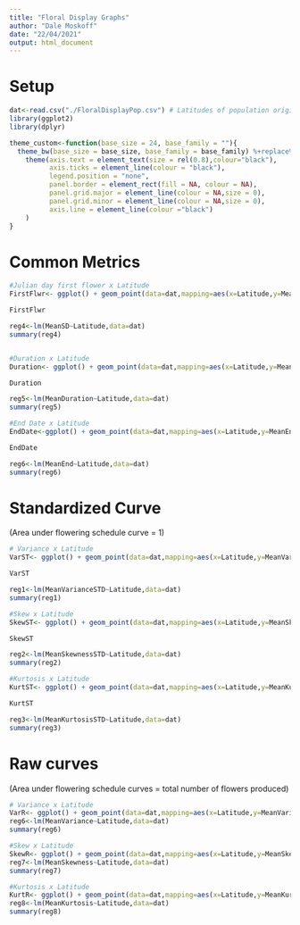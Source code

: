 ```yaml
---
title: "Floral Display Graphs"
author: "Dale Moskoff"
date: "22/04/2021"
output: html_document
---
```


# Setup

```r
dat<-read.csv("./FloralDisplayPop.csv") # Latitudes of population origin were added to the csv file manually.
library(ggplot2)
library(dplyr)

theme_custom<-function(base_size = 24, base_family = ""){
  theme_bw(base_size = base_size, base_family = base_family) %+replace% 
    theme(axis.text = element_text(size = rel(0.8),colour="black"),
          axis.ticks = element_line(colour = "black"), 
          legend.position = "none",
          panel.border = element_rect(fill = NA, colour = NA), 
          panel.grid.major = element_line(colour = NA,size = 0), 
          panel.grid.minor = element_line(colour = NA,size = 0), 
          axis.line = element_line(colour ="black")
    )
}
```

# Common Metrics

```r
#Julian day first flower x Latitude
FirstFlwr<- ggplot() + geom_point(data=dat,mapping=aes(x=Latitude,y=MeanSD)) + labs(x="Latitude",y="Flowering Start Date",title="Start Date of Flowering Schedule by Latitude") + theme_custom() + geom_abline(intercept=142.861,slope=-2.769,colour="red")

FirstFlwr

reg4<-lm(MeanSD~Latitude,data=dat)
summary(reg4)


#Duration x Latitude
Duration<- ggplot() + geom_point(data=dat,mapping=aes(x=Latitude,y=MeanDuration)) + labs(x="Latitude",y="Flowering Duration",title="Duration of Flowering Schedule by Latitude") + theme_custom()

Duration

reg5<-lm(MeanDuration~Latitude,data=dat)
summary(reg5)

#End Date x Latitude
EndDate<-ggplot() + geom_point(data=dat,mapping=aes(x=Latitude,y=MeanEnd)) + labs(x="Latitude",y="Flowering End Date",title="End Date of Flowering Schedule by Latitude") + theme_custom() + geom_abline(intercept=193.986,slope=-3.008,colour="red")

EndDate

reg6<-lm(MeanEnd~Latitude,data=dat)
summary(reg6)

```



# Standardized Curve

(Area under flowering schedule curve = 1)

```r
# Variance x Latitude
VarST<- ggplot() + geom_point(data=dat,mapping=aes(x=Latitude,y=MeanVarianceSTD)) + labs(x="Latitude",y="Variance",title="Variance of Flowering Schedule by Latitude (Standardized Data)") + theme_custom() + geom_abline(intercept=98.988 ,slope=-1.698,colour="red")

VarST

reg1<-lm(MeanVarianceSTD~Latitude,data=dat)
summary(reg1)

#Skew x Latitude
SkewST<- ggplot() + geom_point(data=dat,mapping=aes(x=Latitude,y=MeanSkewnessSTD)) + labs(x="Latitude",y="Skewness",title="Skewness of Flowering Schedule by Latitude (Standardized Data)") + theme_custom() + geom_abline(intercept=-8829.4,slope=174.4,colour="red")

SkewST

reg2<-lm(MeanSkewnessSTD~Latitude,data=dat)
summary(reg2)

#Kurtosis x Latitude
KurtST<- ggplot() + geom_point(data=dat,mapping=aes(x=Latitude,y=MeanKurtosisSTD)) + labs(x="Latitude",y="Kurtosis",title="Kurtosis of Flowering Schedule by Latitude (Standardized Data)") + theme_custom() + geom_abline(intercept=502509,slope=-10353,colour="red")

KurtST

reg3<-lm(MeanKurtosisSTD~Latitude,data=dat)
summary(reg3)
```

# Raw curves

(Area under flowering schedule curves = total number of flowers produced)

```r
# Variance x Latitude
VarR<- ggplot() + geom_point(data=dat,mapping=aes(x=Latitude,y=MeanVariance)) + labs(x="Latitude",y="Variance",title="Variance of Flowering Schedule by Latitude (Raw Data)") + theme(legend.position="none",plot.title = element_text(size=11))+ geom_abline(intercept=870.88,slope=-12.75,colour="red")
reg6<-lm(MeanVariance~Latitude,data=dat)
summary(reg6)

#Skew x Latitude
SkewR<- ggplot() + geom_point(data=dat,mapping=aes(x=Latitude,y=MeanSkewness)) + labs(x="Latitude",y="Skewness",title="Skewness of Flowering Schedule by Latitude (Raw Data)") + theme(legend.position="none",plot.title = element_text(size=11)) 
reg7<-lm(MeanSkewness~Latitude,data=dat)
summary(reg7)

#Kurtosis x Latitude
KurtR<- ggplot() + geom_point(data=dat,mapping=aes(x=Latitude,y=MeanKurtosis)) + labs(x="Latitude",y="Kurtosis",title="Kurtosis of Flowering Schedule by Latitude (Raw Data)") + theme(legend.position="none",plot.title = element_text(size=11)) 
reg8<-lm(MeanKurtosis~Latitude,data=dat)
summary(reg8)
```